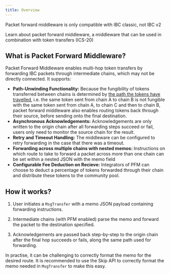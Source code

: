 ```yaml
---
title: Overview
---
```


<Warning>
Packet forward middleware is only compatible with IBC classic, not IBC v2
</Warning>

Learn about packet forward middleware, a middleware that can be used in combination with token transfers (ICS-20)

## What is Packet Forward Middleware?

Packet Forward Middleware enables multi-hop token transfers by forwarding IBC packets through intermediate chains, which may not be directly connected. It supports:

* **Path-Unwinding Functionality:**
  Because the fungibility of tokens transferred between chains is determined by [the path the tokens have travelled](../../apps/transfer/overview/#denomination-trace), i.e. the same token sent from chain A to chain B is not fungible with the same token sent from chain A, to chain C and then to chain B, packet forward middleware also enables routing tokens back through their source, before sending onto the final destination.
* **Asynchronous Acknowledgements:**
  Acknowledgements are only written to the origin chain after all forwarding steps succeed or fail, users only need to monitor the source chain for the result.
* **Retry and Timeout Handling:**
  The middleware can be configured to retry forwarding in the case that there was a timeout.
* **Forwarding across multiple chains with nested memos:**
  Instructions on which route to take to forward a packet across more than one chain can be set within a nested JSON with the memo field
* **Configurable Fee Deduction on Recieve:**
  Integrators of PFM can choose to deduct a percentage of tokens forwarded through their chain and distribute these tokens to the community pool.

## How it works?

1. User initiates a `MsgTransfer` with a memo JSON payload containing forwarding instructions.

2. Intermediate chains (with PFM enabled) parse the memo and forward the packet to the destination specified.

3. Acknowledgements are passed back step-by-step to the origin chain after the final hop succeeds or fails, along the same path used for forwarding.

In practise, it can be challenging to correctly format the memo for the desired route. It is recommended to use the Skip API to correctly format the memo needed in `MsgTransfer` to make this easy.
